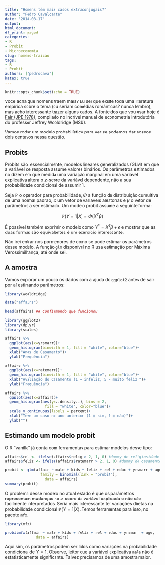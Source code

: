 ```yaml
---
title: "Homens têm mais casos extraconjugais?"
author: "Pedro Cavalcante"
date: '2018-08-17'
output:
html_document:
df_print: paged
categories:
- R
- Probit
- Microeconomia
slug: homens-traicao
tags:
- R
- Probit
authors: ["pedrocava"]
katex: true
---
```


```r
knitr::opts_chunk$set(echo = TRUE)
```

Você acha que homens traem mais? Eu sei que existe toda uma literatura empírica sobre o tema (ou seriam comédias românticas? nunca lembro), mas acho interessante trazer alguns dados. A fonte dos que vou usar hoje é [Fair (JPE 1978)](http://people.stern.nyu.edu/wgreene/Lugano2013/Fair-ExtramaritalAffairs.pdf), compilado no incrível manual de econometria introdutória do professor Jeffrey Wooldridge (MSU). 

Vamos rodar um modelo probabilístico para ver se podemos dar nossos dois centavos nessa questão.


## Probits 

Probits são, essencialmente, modelos lineares generalizados (GLM) em que a variável de resposta assume valores binários. Os parâmetros estimados no dizem em que medida uma variação marginal em uma variável explicativa altera o $z$-score da variável dependente, não a sua probabilidade condicional de assumir $1$. 

Seja $\mathbb{P}$ o operador para probabilidade, $\Phi$ a função de distribuição cumultiva de uma normal padrão, $X$ um vetor de variáveis aleatórias  e $\beta$ o vetor de parâmetros a ser estimado. Um modelo probit assume a seguinte forma:

$$\mathbb{P}(Y=1 | X) = \Phi (X^T \beta)$$

É possível também exprimir o modelo como $Y^{*} = X^T \beta + \epsilon$ e mostrar que as duas formas são equivalentes é um exercício interessante. 

Não irei entrar nos pormenores de como se pode estimar os parâmetros desse modelo. A função ```glm``` disponível no R usa estimação por Máxima Verossimilhança, até onde sei.


## A amostra

Vamos explorar um pouco os dados com a ajuda do ```ggplot2``` antes de sair por aí estimando parâmetros:


```r
library(wooldridge)

data("affairs")

head(affairs) ## Confirmando que funcionou
```


```r
library(ggplot2)
library(dplyr)
library(scales)

affairs %>%
  ggplot(aes(x=yrsmarr))+
  geom_histogram(binwidth = 1, fill = "white", color="blue")+
  xlab("Anos de Casamento")+
  ylab("Frequência")

affairs %>%
  ggplot(aes(x=ratemarr))+
  geom_histogram(binwidth = 1, fill = "white", color="blue")+
  xlab("Avaliação do Casamento (1 = infeliz, 5 = muito feliz)")+
  ylab("Frequência")

affairs %>%
  ggplot(aes(x=affair))+
  geom_histogram(aes(y=..density..), bins = 2,
                  fill = "white", color="blue")+
  scale_y_continuous(labels = percent)+
  xlab("Teve um caso no ano anterior (1 = sim, 0 = não)")+
  ylab("")

```

## Estimando um modelo probit

O R "vanilla" já conta com ferramentas para estimar modelos desse tipo:

```r
affairs$rel <- ifelse(affairs$relig > 2, 1, 0) #dummy de religiosidade
affairs$feliz <- ifelse(affairs$ratemarr > 2, 1, 0) #dummy de casamento feliz

probit <- glm(affair ~ male + kids + feliz + rel + educ + yrsmarr + age,
                family = binomial(link = "probit"),
                  data = affairs)
summary(probit)
```

O problema desse modelo no atual estado é que os parâmetros representam mudanças no $z$-score da variável explicada e não são facilmente interpretados. Seria mais interessante ter variações diretas na probabilidade condicional $\mathbb{P}(Y=1 | X)$. Temos ferramentas para isso, no pacote ```mfx```.

```r
library(mfx)

probitmfx(affair ~ male + kids + feliz + rel + educ + yrsmarr + age,
              data = affairs)
```

Aqui sim, os parâmetros podem ser lidos como variações na probabilidade condicional de $Y=1$. Observe, leitor que a variável explicativa ```male``` não é estatisticamente significante. Talvez precisamos de uma amostra maior.

